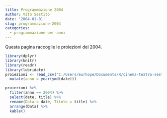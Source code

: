 ```yaml
---
title: Programmazione 2004
author: Vito Sestito
date: '2004-01-01'
slug: programmazione-2004
categories:
  - programmazione-per-anni
---
```



Questa pagina raccoglie le proiezioni del 2004.


```r
library(dplyr)
library(knitr)
library(readr)
library(lubridate)
proiezioni <- read_csv("C:/Users/eurhope/Documents/R/cinema-teatro-sestito/static/data/programmazione_agende.csv") %>% 
  mutate(anno = year(ymd(date)))
```


```r
proiezioni %>% 
  filter(anno == 2004) %>% 
  select(date, title) %>% 
  rename(Data = date, Titolo = title) %>% 
  arrange(Data) %>% 
  kable()
```

